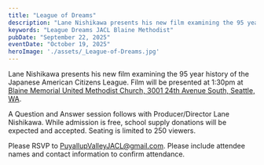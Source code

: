 ```yaml
---
title: "League of Dreams"
description: "Lane Nishikawa presents his new film examining the 95 year history of the Japanese American Citizens League on September 22nd at Blaine Memorial United Methodist Church"
keywords: "League Dreams JACL Blaine Methodist"
pubDate: "September 22, 2025"
eventDate: "October 19, 2025"
heroImage: './assets/_League-of-Dreams.jpg'
---
```


Lane Nishikawa presents his new film examining the 95 year history of the Japanese American Citizens League. 
Film will be presented at 1:30pm at <a href="https://blaineonline.org/">Blaine Memorial United Methodist Church, 3001 24th Avenue South, Seattle, WA</a>. 

A Question and Answer session follows with Producer/Director Lane Nishikawa. While admission is free, school supply donations will be expected and accepted. Seating is limited to 250 viewers.

Please RSVP to [PuyallupValleyJACL@gmail.com](mailto:PuyallupValleyJACL@gmail.com). Please include attendee names and contact information to confirm attendance.